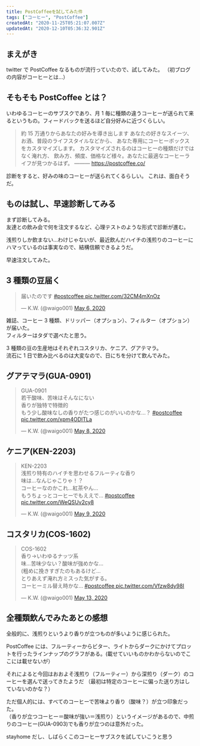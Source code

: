 ```yaml
---
title: PostCoffeeを試してみた件
tags: ["コーヒー", "PostCoffee"]
createdAt: "2020-11-25T05:21:07.007Z"
updatedAt: "2020-12-10T05:36:32.901Z"
---
```


## まえがき

twitter で PostCoffee なるものが流行っていたので、試してみた。
（初ブログの内容がコーヒーとは…）

## そもそも PostCoffee とは？

いわゆるコーヒーのサブスクであり、月 1 毎に種類の違うコーヒーが送られて来るというもの。フィードバックを送るほど自分好みに近づくらしい。

> 約 15 万通りからあなたの好みを導き出します
> あなたの好きなスイーツ、お酒、普段のライフスタイルなどから、 あなた専用にコーヒーボックスをカスタマイズします。
> カスタマイズされるのはコーヒーの種類だけではなく淹れ方、
> 飲み方、頻度、価格など様々。あなたに最適なコーヒーライフが見つかるはず。
> ――― https://postcoffee.co/

診断をすると、好みの味のコーヒーが送られてくるらしい。
これは、面白そうだ。

## ものは試し、早速診断してみる

まず診断してみる。  
友達との飲み会で何を注文するなど、心理テストのような形式で診断が進む。

浅煎りしか飲まない…わけじゃないが、最近飲んだハイチの浅煎りのコーヒーにハマっているのは事実なので、結構信頼できるようだ。

早速注文してみた。

## 3 種類の豆届く

<blockquote class="twitter-tweet">
  <p lang="ja" dir="ltr">
    届いたのです
    <a href="https://twitter.com/hashtag/postcoffee?src=hash&amp;ref_src=twsrc%5Etfw">
      #postcoffee
    </a> <a href="https://t.co/32CM4mXnOz">pic.twitter.com/32CM4mXnOz</a>
  </p>
  &mdash; K.W. (@waigo001) <a href="https://twitter.com/waigo001/status/1257962472956297217?ref_src=twsrc%5Etfw">May 6, 2020</a>
</blockquote>

雑誌、コーヒー 3 種類、ドリッパー（オプション）、フィルター（オプション）が届いた。  
フィルターはタダで選べたと思う。

3 種類の豆の生産地はそれぞれコスタリカ、ケニア、グアテマラ。  
流石に 1 日で飲み比べるのは大変なので、日にちを分けて飲んでみた。

## グアテマラ(GUA-0901)

<blockquote class="twitter-tweet">
  <p lang="ja" dir="ltr">
    GUA-0901
    <br />
    若干酸味、苦味はそんなにない
    <br />
    香りが独特で特徴的
    <br />
    もう少し酸味なしの香りがたつ感じのがいいのかな…？
    <a href="https://twitter.com/hashtag/postcoffee?src=hash&amp;ref_src=twsrc%5Etfw">
      #postcoffee
    </a>
    <a href="https://t.co/xpm4ODITLa">pic.twitter.com/xpm4ODITLa</a>
  </p>
  &mdash; K.W. (@waigo001) <a href="https://twitter.com/waigo001/status/1258571272687980544?ref_src=twsrc%5Etfw">May 8, 2020</a>
</blockquote>

## ケニア(KEN-2203)

<blockquote class="twitter-tweet">
  <p lang="ja" dir="ltr">
    KEN-2203
    <br />
    浅煎り特有のハイチを思わせるフルーティな香り
    <br />
    味は…なんじゃこりゃ！？
    <br />
    コーヒーなのかこれ…紅茶やん…
    <br />
    もうちょっとコーヒーでもええで…
    <a href="https://twitter.com/hashtag/postcoffee?src=hash&amp;ref_src=twsrc%5Etfw">
      #postcoffee
    </a> <a href="https://t.co/WeQSUv2cy8">pic.twitter.com/WeQSUv2cy8</a>
  </p>
  &mdash; K.W. (@waigo001) <a href="https://twitter.com/waigo001/status/1258929613335523328?ref_src=twsrc%5Etfw">May 9, 2020</a>
</blockquote>

## コスタリカ(COS-1602)

<blockquote class="twitter-tweet">
  <p lang="ja" dir="ltr">
    COS-1602
    <br />
    香り→いわゆるナッツ系
    <br />
    味…苦味少ない？酸味が強めかな…
    <br />
    (粗めに挽きすぎたのもあるけど…
    <br />
    とりあえず淹れ方ミスった気がする。
    <br />
    コーヒーミル替え時かな…
    <a href="https://twitter.com/hashtag/postcoffee?src=hash&amp;ref_src=twsrc%5Etfw">
      #postcoffee
    </a> <a href="https://t.co/Vfzw8dy98I">pic.twitter.com/Vfzw8dy98I</a>
  </p>
  &mdash; K.W. (@waigo001) <a href="https://twitter.com/waigo001/status/1260383899458260992?ref_src=twsrc%5Etfw">May 13, 2020</a>
</blockquote>

## 全種類飲んでみたあとの感想

全般的に、浅煎りというより香りが立つものが多いように感じられた。

PostCoffee には、フルーティーからビター、ライトからダークにかけてプロットを行ったラインナップのグラフがある。(載せていいものかわからないのでここには載せないが）

それによると今回はおおよそ浅煎り（フルーティー）から深煎り（ダーク）のコーヒーを選んで送ってきたようだ
（最初は特定のコーヒーに偏った送り方はしていないのかな？）

ただ個人的には、すべてのコーヒーで苦味より香り（酸味？）が立つ印象だった。  
（香りが立つコーヒー＝酸味が強い＝浅煎り）というイメージがあるので、中煎りのコーヒー(GUA-0903)でも香りが立つのは意外だった。

stayhome だし、しばらくこのコーヒーサブスクを試していこうと思う
